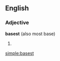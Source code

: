 ==English==
===Adjective===
'''basest''' (also most base)

#{{superlative of|[[base]]}}

[[simple:basest]]